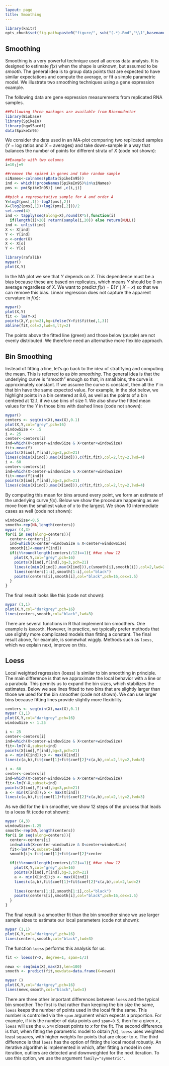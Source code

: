 ```yaml
---
layout: page
title: Smoothing
---
```


```r
library(knitr)
opts_chunk$set(fig.path=paste0("figure/", sub("(.*).Rmd","\\1",basename(knitr:::knit_concord$get('infile'))), "-"))
```

<a name="smoothing"></a>

## Smoothing 

Smoothing is a very powerful technique used all across data analysis. It is designed to estimate $f(x)$ when the shape is unknown, but assumed to be _smooth_.  The general idea is to group data points that are expected to have similar expectations and compute the average, or fit a simple parametric model. We illustrate two smoothing techniques using a gene expression example.

The following data are gene expression measurements from replicated RNA samples. 


```r
##Following three packages are available from Bioconductor
library(Biobase)
library(SpikeIn)
library(hgu95acdf)
data(SpikeIn95)
```

We consider the data used in an MA-plot comparing two replicated samples ($Y$ = log ratios and $X$ = averages) and take down-sample in a way that balances the number of points for different strata of $X$ (code not shown):

```r
##Example with two columns
i=10;j=9

##remove the spiked in genes and take random sample
siNames<-colnames(pData(SpikeIn95))
ind <- which(!probeNames(SpikeIn95)%in%siNames)
pms <- pm(SpikeIn95)[ ind ,c(i,j)]

##pick a representative sample for A and order A
Y=log2(pms[,1])-log2(pms[,2])
X=(log2(pms[,1])+log2(pms[,2]))/2
set.seed(4)
ind <- tapply(seq(along=X),round(X*5),function(i)
  if(length(i)>20) return(sample(i,20)) else return(NULL))
ind <- unlist(ind)
X <- X[ind]
Y <- Y[ind]
o <-order(X)
X <- X[o]
Y <- Y[o]
```


```r
library(rafalib)
mypar()
plot(X,Y)
```

In the MA plot we see that $Y$ depends on $X$. This dependence must be a bias because these are based on replicates, which means $Y$ should be 0 on average regardless of $X$. We want to predict $f(x)=\mbox{E}(Y \mid X=x)$ so that we can remove this bias. Linear regression does not capture the apparent curvature in $f(x)$:

```r
mypar()
plot(X,Y)
fit <- lm(Y~X)
points(X,Y,pch=21,bg=ifelse(Y>fit$fitted,1,3))
abline(fit,col=2,lwd=4,lty=2)
```

The points above the fitted line (green) and those below (purple) are not evenly distributed. We therefore need an alternative more flexible approach.

## Bin Smoothing

Instead of fitting a line, let's go back to the idea of stratifying and computing the mean. This is referred to as _bin smoothing_. The general idea is that the underlying curve is "smooth" enough so that, in small bins, the curve is approximately constant. If we assume the curve is constant, then all the $Y$ in that bin have the same expected value. For example, in the plot below, we highlight points in a bin centered at 8.6, as well as the points of a bin centered at 12.1, if we use bins of size 1. We also show the fitted mean values for the $Y$ in those bins with dashed lines (code not shown):

```r
mypar()
centers <- seq(min(X),max(X),0.1)
plot(X,Y,col="grey",pch=16)
windowSize <- .5
i <- 25
center<-centers[i]
ind=which(X>center-windowSize & X<center+windowSize)
fit<-mean(Y)
points(X[ind],Y[ind],bg=3,pch=21)
lines(c(min(X[ind]),max(X[ind])),c(fit,fit),col=2,lty=2,lwd=4)
i <- 60
center<-centers[i]
ind=which(X>center-windowSize & X<center+windowSize)
fit<-mean(Y[ind])
points(X[ind],Y[ind],bg=3,pch=21)
lines(c(min(X[ind]),max(X[ind])),c(fit,fit),col=2,lty=2,lwd=4)
```

By computing this mean for bins around every point, we form an estimate of the underlying curve $f(x)$. Below we show the procedure happening as we move from the smallest value of $x$ to the largest. We show 10 intermediate cases as well (code not shown):

```r
windowSize<-0.5
smooth<-rep(NA,length(centers))
mypar (4,3)
for(i in seq(along=centers)){
  center<-centers[i]
  ind=which(X>center-windowSize & X<center+windowSize)
  smooth[i]<-mean(Y[ind])
  if(i%%round(length(centers)/12)==1){ ##we show 12
    plot(X,Y,col="grey",pch=16)
    points(X[ind],Y[ind],bg=3,pch=21)
    lines(c(min(X[ind]),max(X[ind])),c(smooth[i],smooth[i]),col=2,lwd=2)
    lines(centers[1:i],smooth[1:i],col="black")
    points(centers[i],smooth[i],col="black",pch=16,cex=1.5)
  }
}
```

The final result looks like this (code not shown):

```r
mypar (1,1)
plot(X,Y,col="darkgrey",pch=16)
lines(centers,smooth,col="black",lwd=3)
```

There are several functions in R that implement bin smoothers. One example is `ksmooth`. However, in practice, we typically prefer methods that use slightly more complicated models than fitting a constant. The final result above, for example, is somewhat wiggly. Methods such as `loess`, which we explain next, improve on this.

## Loess
 
Local weighted regression (loess) is similar to bin smoothing in principle. The main difference is that we approximate the local behavior with a line or a parabola. This permits us to expand the bin sizes, which stabilizes the estimates. Below we see lines fitted to two bins that are slightly larger than those we used for the bin smoother (code not shown). We can use larger bins because fitting lines provide slightly more flexibility.


```r
centers <- seq(min(X),max(X),0.1)
mypar (1,1)
plot(X,Y,col="darkgrey",pch=16)
windowSize <- 1.25

i <- 25
center<-centers[i]
ind=which(X>center-windowSize & X<center+windowSize)
fit<-lm(Y~X,subset=ind)
points(X[ind],Y[ind],bg=3,pch=21)
a <- min(X[ind]);b <- max(X[ind])
lines(c(a,b),fit$coef[1]+fit$coef[2]*c(a,b),col=2,lty=2,lwd=3)

i <- 60
center<-centers[i]
ind=which(X>center-windowSize & X<center+windowSize)
fit<-lm(Y~X,subset=ind)
points(X[ind],Y[ind],bg=3,pch=21)
a <- min(X[ind]);b <- max(X[ind])
lines(c(a,b),fit$coef[1]+fit$coef[2]*c(a,b),col=2,lty=2,lwd=3)
```

As we did for the bin smoother, we show 12 steps of the process that leads to a loess fit (code not shown):

```r
mypar (4,3)
windowSize<-1.25
smooth<-rep(NA,length(centers))
for(i in seq(along=centers)){
  center<-centers[i]
  ind=which(X>center-windowSize & X<center+windowSize)
  fit<-lm(Y~X,subset=ind)
  smooth[i]<-fit$coef[1]+fit$coef[2]*center

  if(i%%round(length(centers)/12)==1){ ##we show 12
    plot(X,Y,col="grey",pch=16)
    points(X[ind],Y[ind],bg=3,pch=21)
    a <- min(X[ind]);b <- max(X[ind])
    lines(c(a,b),fit$coef[1]+fit$coef[2]*c(a,b),col=2,lwd=2)
  
    lines(centers[1:i],smooth[1:i],col="black")
    points(centers[i],smooth[i],col="black",pch=16,cex=1.5)
  }
}
```

The final result is a smoother fit than the bin smoother since we use larger sample sizes to estimate our local parameters (code not shown):

```r
mypar (1,1)
plot(X,Y,col="darkgrey",pch=16)
lines(centers,smooth,col="black",lwd=3)
```

The function `loess` performs this analysis for us:

```r
fit <- loess(Y~X, degree=1, span=1/3)

newx <- seq(min(X),max(X),len=100) 
smooth <- predict(fit,newdata=data.frame(X=newx))

mypar ()
plot(X,Y,col="darkgrey",pch=16)
lines(newx,smooth,col="black",lwd=3)
```

There are three other important differences between `loess` and the typical bin smoother. The first  is that rather than keeping the bin size the same, `loess` keeps the number of points used in the local fit the same. This number is controlled via the `span` argument which expects a proportion. For example, if `N` is the number of data points and `span=0.5`, then for a given $x$ , `loess` will use the `0.5*N` closest points to $x$ for the fit. The second difference is that, when fitting the parametric model to obtain $f(x)$, `loess` uses weighted least squares, with higher weights for points that are closer to $x$. The third difference is that `loess` has the option of fitting the local model robustly. An iterative algorithm is implemented in which, after fitting a model in one iteration, outliers are detected and downweighted for the next iteration. To use this option, we use the argument `family="symmetric"`.






